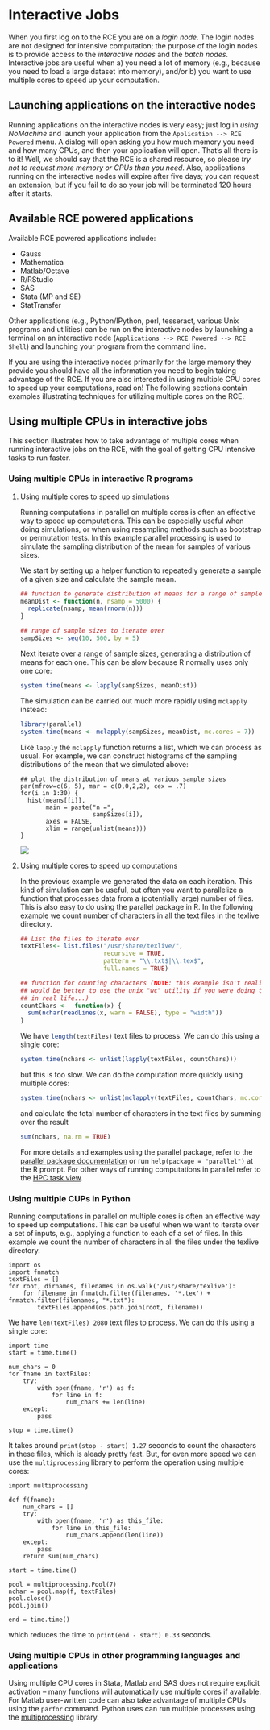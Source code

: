 # Interactive Jobs

When you first log on to the RCE you are on a *login node*. The login
nodes are not designed for intensive computation; the purpose of the
login nodes is to provide access to the *interactive nodes* and the
*batch nodes*. Interactive jobs are useful when a) you need a lot of
memory (e.g., because you need to load a large dataset into memory),
and/or b) you want to use multiple cores to speed up your computation.

## Launching applications on the interactive nodes

Running applications on the interactive nodes is very easy; just log in
*using NoMachine* and launch your application from the
`Application --> RCE Powered` menu. A dialog will open asking you how
much memory you need and how many CPUs, and then your application will
open. That's all there is to it! Well, we should say that the RCE is a
shared resource, so please *try not to request more memory or CPUs than
you need*. Also, applications running on the interactive nodes will
expire after five days; you can request an extension, but if you fail to
do so your job will be terminated 120 hours after it starts.

## Available RCE powered applications

Available RCE powered applications include:

-   Gauss
-   Mathematica
-   Matlab/Octave
-   R/RStudio
-   SAS
-   Stata (MP and SE)
-   StatTransfer

Other applications (e.g., Python/IPython, perl, tesseract, various Unix
programs and utilities) can be run on the interactive nodes by launching
a terminal on an interactive node
(`Applications --> RCE Powered --> RCE Shell`) and launching your
program from the command line.

If you are using the interactive nodes primarily for the large memory
they provide you should have all the information you need to begin
taking advantage of the RCE. If you are also interested in using
multiple CPU cores to speed up your computations, read on! The following
sections contain examples illustrating techniques for utilizing multiple
cores on the RCE.

## Using multiple CPUs in interactive jobs

This section illustrates how to take advantage of multiple cores when
running interactive jobs on the RCE, with the goal of getting CPU
intensive tasks to run faster.

### Using multiple CPUs in interactive R programs

1.  Using multiple cores to speed up simulations

    Running computations in parallel on multiple cores is often an
    effective way to speed up computations. This can be especially
    useful when doing simulations, or when using resampling methods such
    as bootstrap or permutation tests. In this example parallel
    processing is used to simulate the sampling distribution of the mean
    for samples of various sizes.

    We start by setting up a helper function to repeatedly generate a
    sample of a given size and calculate the sample mean.

    ``` .r
    ## function to generate distribution of means for a range of sample sizes
    meanDist <- function(n, nsamp = 5000) {
      replicate(nsamp, mean(rnorm(n)))
    }

    ## range of sample sizes to iterate over
    sampSizes <- seq(10, 500, by = 5)

    ```

    Next iterate over a range of sample sizes, generating a distribution
    of means for each one. This can be slow because R normally uses only
    one core:

    ``` .r
    system.time(means <- lapply(sampSizes, meanDist))
    ```

    The simulation can be carried out much more rapidly using `mclapply`
    instead:

    ``` .r
    library(parallel)
    system.time(means <- mclapply(sampSizes, meanDist, mc.cores = 7))
    ```

    Like `lapply` the `mclapply` function returns a list, which we can
    process as usual. For example, we can construct histograms of the
    sampling distributions of the mean that we simulated above:

        ## plot the distribution of means at various sample sizes
        par(mfrow=c(6, 5), mar = c(0,0,2,2), cex = .7)
        for(i in 1:30) {
          hist(means[[i]],
               main = paste("n =",
                            sampSizes[i]),
               axes = FALSE,
               xlim = range(unlist(means)))
        }

    ![](images/samplingDist.png)

2.  Using multiple cores to speed up computations

    In the previous example we generated the data on each iteration.
    This kind of simulation can be useful, but often you want to
    parallelize a function that processes data from a (potentially
    large) number of files. This is also easy to do using the parallel
    package in R. In the following example we count number of characters
    in all the text files in the texlive directory.

    ``` .r
    ## List the files to iterate over
    textFiles<- list.files("/usr/share/texlive/",
                           recursive = TRUE,
                           pattern = "\\.txt$|\\.tex$",
                           full.names = TRUE)

    ## function for counting characters (NOTE: this example isn't realistic -- it
    ## would be better to use the unix "wc" utility if you were doing this
    ## in real life...)
    countChars <-  function(x) {
      sum(nchar(readLines(x, warn = FALSE), type = "width"))
    }
    ```

    We have `length(textFiles)`{.r .rundoc-block rundoc-language="r"}
    text files to process. We can do this using a single core:

    ``` .r
    system.time(nchars <- unlist(lapply(textFiles, countChars)))
    ```

    but this is too slow. We can do the computation more quickly using
    multiple cores:

    ``` .r
    system.time(nchars <- unlist(mclapply(textFiles, countChars, mc.cores = 7)))
    ```

    and calculate the total number of characters in the text files by
    summing over the result

    ``` .r
    sum(nchars, na.rm = TRUE)
    ```

    For more details and examples using the parallel package, refer to
    the [parallel package
    documentation](https://stat.ethz.ch/R-manual/R-devel/library/parallel/doc/parallel.pdf)
    or run `help(package = "parallel")` at the R prompt. For other ways
    of running computations in parallel refer to the [HPC task
    view](http://cran.r-project.org/web/views/HighPerformanceComputing.html).

### Using multiple CUPs in Python

Running computations in parallel on multiple cores is often an effective
way to speed up computations. This can be useful when we want to iterate
over a set of inputs, e.g., applying a function to each of a set of
files. In this example we count the number of characters in all the
files under the texlive directory.

``` .python
import os
import fnmatch
textFiles = []
for root, dirnames, filenames in os.walk('/usr/share/texlive'):
    for filename in fnmatch.filter(filenames, '*.tex') + fnmatch.filter(filenames, "*.txt"):
        textFiles.append(os.path.join(root, filename))
```

We have `len(textFiles) 2080` text files to process. We can do this using a
single core:

``` .python
import time
start = time.time()

num_chars = 0
for fname in textFiles:
    try:
        with open(fname, 'r') as f:
            for line in f:
                num_chars += len(line)
    except:
        pass

stop = time.time()
```

It takes around `print(stop - start) 1.27` seconds to
count the characters in these files, which is aleady pretty fast. But,
for even more speed we can use the `multiprocessing` library to perform
the operation using multiple cores:

``` .python
import multiprocessing

def f(fname):
    num_chars = []
    try:
        with open(fname, 'r') as this_file:
            for line in this_file:
                num_chars.append(len(line))
    except:
        pass
    return sum(num_chars)

start = time.time()

pool = multiprocessing.Pool(7)
nchar = pool.map(f, textFiles)
pool.close()
pool.join()

end = time.time()
```

which reduces the time to `print(end - start) 0.33` seconds.

### Using multiple CPUs in other programming languages and applications

Using multiple CPU cores in Stata, Matlab and SAS does not require
explicit activation -- many functions will automatically use multiple
cores if available. For Matlab user-written code can also take advantage
of multiple CPUs using the `parfor` command. Python uses can run
multiple processes using the
[multiprocessing](https://docs.python.org/2/library/multiprocessing.html)
library.
